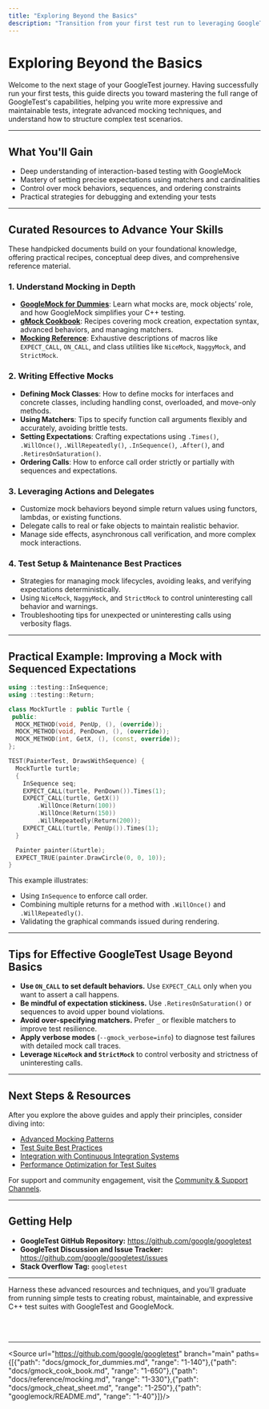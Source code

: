 ```yaml
---
title: "Exploring Beyond the Basics"
description: "Transition from your first test run to leveraging GoogleTest's full capabilities. Find curated links to advanced guides, cookbooks, and in-depth examples that help you expand your mastery."
---
```


# Exploring Beyond the Basics

Welcome to the next stage of your GoogleTest journey. Having successfully run your first tests, this guide directs you toward mastering the full range of GoogleTest's capabilities, helping you write more expressive and maintainable tests, integrate advanced mocking techniques, and understand how to structure complex test scenarios.

---

## What You'll Gain

- Deep understanding of interaction-based testing with GoogleMock
- Mastery of setting precise expectations using matchers and cardinalities
- Control over mock behaviors, sequences, and ordering constraints
- Practical strategies for debugging and extending your tests

---

## Curated Resources to Advance Your Skills

These handpicked documents build on your foundational knowledge, offering practical recipes, conceptual deep dives, and comprehensive reference material.

### 1. Understand Mocking in Depth

- **[GoogleMock for Dummies](https://github.com/google/googletest/blob/main/docs/gmock_for_dummies.md)**: Learn what mocks are, mock objects’ role, and how GoogleMock simplifies your C++ testing.
- **[gMock Cookbook](https://github.com/google/googletest/blob/main/docs/gmock_cook_book.md)**: Recipes covering mock creation, expectation syntax, advanced behaviors, and managing matchers.
- **[Mocking Reference](https://github.com/google/googletest/blob/main/docs/reference/mocking.md)**: Exhaustive descriptions of macros like `EXPECT_CALL`, `ON_CALL`, and class utilities like `NiceMock`, `NaggyMock`, and `StrictMock`.

### 2. Writing Effective Mocks

- **Defining Mock Classes**: How to define mocks for interfaces and concrete classes, including handling const, overloaded, and move-only methods.
- **Using Matchers**: Tips to specify function call arguments flexibly and accurately, avoiding brittle tests.
- **Setting Expectations**: Crafting expectations using `.Times()`, `.WillOnce()`, `.WillRepeatedly()`, `.InSequence()`, `.After()`, and `.RetiresOnSaturation()`.
- **Ordering Calls**: How to enforce call order strictly or partially with sequences and expectations.

### 3. Leveraging Actions and Delegates

- Customize mock behaviors beyond simple return values using functors, lambdas, or existing functions.
- Delegate calls to real or fake objects to maintain realistic behavior.
- Manage side effects, asynchronous call verification, and more complex mock interactions.

### 4. Test Setup & Maintenance Best Practices

- Strategies for managing mock lifecycles, avoiding leaks, and verifying expectations deterministically.
- Using `NiceMock`, `NaggyMock`, and `StrictMock` to control uninteresting call behavior and warnings.
- Troubleshooting tips for unexpected or uninteresting calls using verbosity flags.

---

## Practical Example: Improving a Mock with Sequenced Expectations

```cpp
using ::testing::InSequence;
using ::testing::Return;

class MockTurtle : public Turtle {
 public:
  MOCK_METHOD(void, PenUp, (), (override));
  MOCK_METHOD(void, PenDown, (), (override));
  MOCK_METHOD(int, GetX, (), (const, override));
};

TEST(PainterTest, DrawsWithSequence) {
  MockTurtle turtle;
  {
    InSequence seq;
    EXPECT_CALL(turtle, PenDown()).Times(1);
    EXPECT_CALL(turtle, GetX())
        .WillOnce(Return(100))
        .WillOnce(Return(150))
        .WillRepeatedly(Return(200));
    EXPECT_CALL(turtle, PenUp()).Times(1);
  }

  Painter painter(&turtle);
  EXPECT_TRUE(painter.DrawCircle(0, 0, 10));
}
```

This example illustrates:
- Using `InSequence` to enforce call order.
- Combining multiple returns for a method with `.WillOnce()` and `.WillRepeatedly()`.
- Validating the graphical commands issued during rendering.

---

## Tips for Effective GoogleTest Usage Beyond Basics

- **Use `ON_CALL` to set default behaviors.** Use `EXPECT_CALL` only when you want to assert a call happens.
- **Be mindful of expectation stickiness.** Use `.RetiresOnSaturation()` or sequences to avoid upper bound violations.
- **Avoid over-specifying matchers.** Prefer `_` or flexible matchers to improve test resilience.
- **Apply verbose modes** (`--gmock_verbose=info`) to diagnose test failures with detailed mock call traces.
- **Leverage `NiceMock` and `StrictMock`** to control verbosity and strictness of uninteresting calls.

---

## Next Steps & Resources

After you explore the above guides and apply their principles, consider diving into:

- [Advanced Mocking Patterns](https://github.com/google/googletest/blob/main/guides/advanced-and-best-practices/advanced-mocking-patterns.md)
- [Test Suite Best Practices](https://github.com/google/googletest/blob/main/guides/advanced-and-best-practices/best-practices.md)
- [Integration with Continuous Integration Systems](https://github.com/google/googletest/blob/main/guides/advanced-and-best-practices/integrating-in-your-ci.md)
- [Performance Optimization for Test Suites](https://github.com/google/googletest/blob/main/guides/advanced-and-best-practices/performance-optimization.md)

For support and community engagement, visit the [Community & Support Channels](https://github.com/google/googletest/blob/main/getting-started/next-steps-and-resources/community-and-support.md).

---

## Getting Help

- **GoogleTest GitHub Repository:** https://github.com/google/googletest
- **GoogleTest Discussion and Issue Tracker:** https://github.com/google/googletest/issues
- **Stack Overflow Tag:** `googletest`

---

Harness these advanced resources and techniques, and you'll graduate from running simple tests to creating robust, maintainable, and expressive C++ test suites with GoogleTest and GoogleMock.

<br/><br/>

---

<Source url="https://github.com/google/googletest" branch="main" paths={[{"path": "docs/gmock_for_dummies.md", "range": "1-140"},{"path": "docs/gmock_cook_book.md", "range": "1-650"},{"path": "docs/reference/mocking.md", "range": "1-330"},{"path": "docs/gmock_cheat_sheet.md", "range": "1-250"},{"path": "googlemock/README.md", "range": "1-40"}]}/>